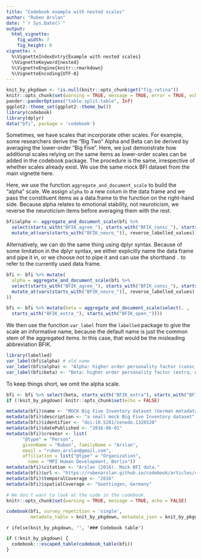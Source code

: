 ```yaml
---
title: "Codebook example with nested scales"
author: "Ruben Arslan"
date: "`r Sys.Date()`"
output:
  html_vignette:
    fig_width: 7
    fig_height: 6
vignette: >
  %\VignetteIndexEntry{Example with nested scales}
  \%VignetteKeyword{nested}
  %\VignetteEngine{knitr::rmarkdown}
  %\VignetteEncoding{UTF-8}
---
```


```r
knit_by_pkgdown <- !is.null(knitr::opts_chunk$get("fig.retina"))
knitr::opts_chunk$set(warning = TRUE, message = TRUE, error = TRUE, echo = TRUE)
pander::panderOptions("table.split.table", Inf)
ggplot2::theme_set(ggplot2::theme_bw())
library(codebook)
library(dplyr)
data("bfi", package = 'codebook')
```

Sometimes, we have scales that incorporate other scales. For example, some researchers
derive the "Big Two" Alpha and Beta can be derived by averaging the lower-order
"Big Five". Here, we just demonstrate how additional scales relying on the same
items as lower-order scales can be added in the codebook package. The procedure 
is the same, irrespective of whether scales already exist. We use the same
mock BFI dataset from the main vignette here.

Here, we use the function `aggregate_and_document_scale` to build the "alpha"
scale. We assign `alpha` to a new colum in the data frame and we pass the constituent
items as a data.frame to the function on the right-hand side. Because alpha
relates to emotional stability, not neuroticism, we reverse the neuroticism
items before averaging them with the rest.

```r
bfi$alpha <- aggregate_and_document_scale(bfi %>% 
  select(starts_with("BFIK_agree_"), starts_with("BFIK_consc_"), starts_with("BFIK_neuro_")) %>% 
  mutate_at(vars(starts_with("BFIK_neuro_")), reverse_labelled_values))
```

Alternatively, we can do the same thing using dplyr syntax. Because of some limitation
in the dplyr syntax, we either explicitly name the data frame and pipe it in,
or we choose not to pipe it and can use the shorthand `.` to refer to the currently
used data frame.

```r
bfi <- bfi %>% mutate(
  alpha = aggregate_and_document_scale(bfi %>% 
  select(starts_with("BFIK_agree_"), starts_with("BFIK_consc_"), starts_with("BFIK_neuro_")) %>% 
  mutate_at(vars(starts_with("BFIK_neuro_")), reverse_labelled_values)
))

bfi <- bfi %>% mutate(beta = aggregate_and_document_scale(select(. ,
  starts_with("BFIK_extra_"), starts_with("BFIK_open_"))))
```

We then use the function `var_label` from the `labelled` package to give the 
scale an informative name, because the default name is just the common stem of
the aggregated items. In this case, that would be the misleading abbreviation BFIK.
```r
library(labelled)
var_label(bfi$alpha) # old name
var_label(bfi$alpha) <- "Alpha: higher order personality factor (consc, neuro, agree)"
var_label(bfi$beta) <- "Beta: higher order personality factor (extra, open)"
```

To keep things short, we omit the alpha scale.
```r
bfi <- bfi %>% select(beta, starts_with("BFIK_extra"), starts_with("BFIK_open"))
if (!knit_by_pkgdown) knitr::opts_chunk$set(echo = FALSE)
```

```r
metadata(bfi)$name <- "MOCK Big Five Inventory dataset (German metadata demo)"
metadata(bfi)$description <- "a small mock Big Five Inventory dataset"
metadata(bfi)$identifier <- "doi:10.5281/zenodo.1326520"
metadata(bfi)$datePublished <- "2016-06-01"
metadata(bfi)$creator <- list(
      "@type" = "Person",
      givenName = "Ruben", familyName = "Arslan",
      email = "ruben.arslan@gmail.com", 
      affiliation = list("@type" = "Organization",
        name = "MPI Human Development, Berlin"))
metadata(bfi)$citation <- "Arslan (2016). Mock BFI data."
metadata(bfi)$url <- "https://rubenarslan.github.io/codebook/articles/codebook.html"
metadata(bfi)$temporalCoverage <- "2016" 
metadata(bfi)$spatialCoverage <- "Goettingen, Germany" 
```

```r
# We don't want to look at the code in the codebook.
knitr::opts_chunk$set(warning = TRUE, message = TRUE, echo = FALSE)
```

```r
codebook(bfi, survey_repetition = 'single',
         metadata_table = knit_by_pkgdown, metadata_json = knit_by_pkgdown)
```


`r ifelse(knit_by_pkgdown, '', '### Codebook table')`

```r
if (!knit_by_pkgdown) {
  codebook:::escaped_table(codebook_table(bfi))
}
```
